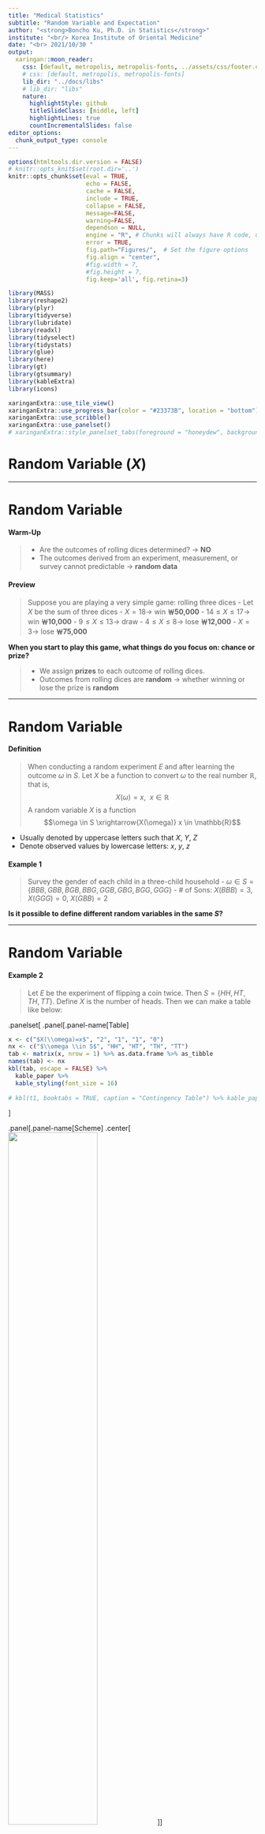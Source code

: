 ```yaml
---
title: "Medical Statistics"
subtitle: "Random Variable and Expectation"
author: "<strong>Boncho Ku, Ph.D. in Statistics</strong>"
institute: "<br/> Korea Institute of Oriental Medicine"
date: "<br> 2021/10/30 "
output:
  xaringan::moon_reader:
    css: [default, metropolis, metropolis-fonts, ../assets/css/footer.css, ../assets/css/metropolis-ak.css]
    # css: [default, metropolis, metropolis-fonts]
    lib_dir: "../docs/libs"
    # lib_dir: "libs"
    nature:
      highlightStyle: github
      titleSlideClass: [middle, left]
      highlightLines: true
      countIncrementalSlides: false
editor_options: 
  chunk_output_type: console
---
```




```r
options(htmltools.dir.version = FALSE)
# knitr::opts_knit$set(root.dir='..')
knitr::opts_chunk$set(eval = TRUE, 
                      echo = FALSE, 
                      cache = FALSE,
                      include = TRUE,
                      collapse = FALSE,
                      message=FALSE,
                      warning=FALSE, 
                      dependson = NULL,
                      engine = "R", # Chunks will always have R code, unless noted
                      error = TRUE,
                      fig.path="Figures/",  # Set the figure options
                      fig.align = "center", 
                      #fig.width = 7,
                      #fig.height = 7, 
                      fig.keep='all', fig.retina=3)

```

```r
library(MASS)
library(reshape2)
library(plyr)
library(tidyverse)
library(lubridate)
library(readxl)
library(tidyselect)
library(tidystats)
library(glue)
library(here)
library(gt)
library(gtsummary)
library(kableExtra)
library(icons)

xaringanExtra::use_tile_view()
xaringanExtra::use_progress_bar(color = "#23373B", location = "bottom")
xaringanExtra::use_scribble()
xaringanExtra::use_panelset()
# xaringanExtra::style_panelset_tabs(foreground = "honeydew", background = "seagreen")

```

<!-- class: inverse, center, middle -->


# Random Variable $(X)$

---

# Random Variable

#### Warm-Up

> - Are the outcomes of rolling dices determined? $\rightarrow$ **NO**
> - The outcomes derived from an experiment, measurement, or survey cannot predictable $\rightarrow$ **random data**


#### Preview 

> Suppose you are playing a very simple game: rolling three dices
> - Let $X$ be the sum of three dices 
>    - $X = 18 \rightarrow$ win **￦50,000**
>    - $14 \leq X \leq 17 \rightarrow$ win **￦10,000**
>    - $9 \leq X \leq 13 \rightarrow$ draw
>    - $4 \leq X \leq 8 \rightarrow$ lose **￦12,000**
>    - $X = 3 \rightarrow$ lose **￦75,000**

**When you start to play this game, what things do you focus on: chance or prize?**

> - We assign **prizes** to each outcome of rolling dices.
> - Outcomes from rolling dices are **random** $\rightarrow$ whether winning or lose the prize is **random**


---

# Random Variable 

#### **Definition**

> When conducting a random experiment $E$ and after learning the outcome $\omega$ in $S$. Let $X$ 
be a function to convert $\omega$ to the real number $\mathbb{R}$, that is, 
> $$X(\omega) = x,~~ x\in \mathbb{R}$$
> A random variable $X$ is a function
> $$\omega \in S \xrightarrow{X(\omega)} x \in \mathbb{R}$$

- Usually denoted by uppercase letters such that $X$, $Y$, $Z$
- Denote observed values by lowercase letters: $x$, $y$, $z$


#### Example 1

> Survey the gender of each child in a three-child household
> - $\omega \in S = \{BBB, GBB, BGB, BBG, GGB, GBG, BGG, GGG\}$
> - \# of Sons: $X(BBB)=3$, $X(GGG)=0$, $X(GBB)=2$


**Is it possible to define different random variables in the same $S$?**


---

# Random Variable 

#### Example 2

> Let $E$ be the experiment of flipping a coin twice. Then $S=\{HH, HT, TH, TT\}$. Define $X$ is 
the number of heads. Then we can make a table like below: 


.panelset[
.panel[.panel-name[Table]
```r
x <- c("$X(\\omega)=x$", "2", "1", "1", "0")
nx <- c("$\\omega \\in S$", "HH", "HT", "TH", "TT")
tab <- matrix(x, nrow = 1) %>% as.data.frame %>% as_tibble
names(tab) <- nx
kbl(tab, escape = FALSE) %>%
  kable_paper %>% 
  kable_styling(font_size = 16)
  
# kbl(t1, booktabs = TRUE, caption = "Contingency Table") %>% kable_paper %>% kable_styling(font_size = 14)

```
]

.panel[.panel-name[Scheme]
.center[
<img src="assets/imgs/rv-scheme.png" width="60%"/>
]
]

]


--

#### Random variables for Example 1 and 2 $\rightarrow$ **discrete random variable**

> - Show clear distinction between two adjacent values
> - Countable/Uncountable (e.g. $Y$=number of tails before the first head)


---

# Random Variable 

#### Example 3 (**Continuous Random Variable**)

> Let $E$ be the experiment of tossing a coin in the air, and define the random variable $Z$ is 
the time until the coin hits the ground (in second). 
> - Sample space: $S = \{z|0 < z < \infty\}$
> - Uncountable $\rightarrow$ usually real numbers
> - All events in $S$ can be written as the combination of interval events (e.g. $1 \leq Z < 2$)

#### **Probability Distribution**

> - Assign probabilities coreesponding to the possible values of the random variable
> $$P(X=x) = f(x)$$
> - For Example 1, the probability distribution of $X$ (\# of boys) is 

```r
x <- c("$P(X=x)$", "1/8", "3/8", "3/8", "1/8", "1")
nx <- c("$x \\in S_x$", "0", "1", "2", "3", "Total")
tab <- matrix(x, nrow = 1) %>% as.data.frame %>% as_tibble
names(tab) <- nx
kbl(tab, escape = FALSE) %>%
  kable_paper(full_width = FALSE) %>% 
  kable_styling(font_size = 16)

```  

---

# Random Variable

#### **Definition of Probability Function (distribution)**

> Let $S_X = \{x_1, x_2, \ldots, x_n\}$ or $S_X = \{x_1, x_2, \ldots \}$ and Let $f(x_i)$ denote 
the probability of $X = x_i$, then the probability function (_distribution_) of $X$ can be written as 
> $$f_X(x_i) = P(X = x_i), ~~~ x \in S_X$$
> - If $X$ is discrete, $f_X(x_i)$ refered as **_probability mass function_ (PMF)**
> - If $X$ is continuous, $f_X(x)$ refered as **_probability density function_ (PDF)**


#### **Properties**

> - $f_X(x) \geq 0$ for $x \in S$ 

.pull-left[
#### Discrete PMF
> - $\sum_{x\in S}f_X(x) = 1$
> - $P(a < X \leq b) = \sum_{a<x\leq b}f_X(x)$

]
.pull-right[
#### Continuous PDF
> - $\int_{-\infty}^{\infty}f_x(x) = 1$ 
> - $P(a < X \leq b) = \int_{a}^{b}f_X(x) dx$
> - $P(X = a) = 0$

]

---

# Expectation

#### Concept 

> 1. **If the structure of the random variable is revealed, which means that the probability function of 
the random variable is known, what is the theoretical average of the random variable?**
> 2. Suppose we could observe how the weather is in Christmas every year repeatedly. Suppose that
the weather could be snowing (1) or not snowing (0). Each time the observation is repeated,
we get an outcome for the random variable. We end up with $n$ outcomes. The average of the random
variable is just summing up all outcomes and dividing it by $n$. Now imagine that $n$ goes to
larger and larger without bound?



---

# Expectation


#### **Definition** 

> Let the pmf of the random variable $X$ be $f_X(x)$. The expectation of the discrete random variable $X$ is 
> $$\mu_X = E(X) = \sum_{x_i \in S}x_i f_X(x)$$
> **Weighted Average of $x_i$** $\rightarrow$ weights = $f_X(x_i)$


#### Example 4: Expectation of Example 1

$$\mu_X = \sum_{x=0}^{3}xf_X(x)=0\cdot\frac{1}{8} + 1\cdot\frac{3}{8} + 2\cdot\frac{3}{8} + 3\cdot\frac{1}{8} = 1.5$$

#### Remarks

> Although we say $X$ is 1.5 on the average, the average of $X$ in real world never actually equals to 1.5. 


???

We interpret μ = 1.5 by reasoning that if we were to repeat the random experiment many times,
independently each time, observe many corresponding outcomes of the random variable X, and
take the sample mean of the observations, then the calculated value would fall close to 1.5. The
approximation would get better as we observe more and more values of X (another form of the
Law of Large Numbers; see Section 4.3). Another way it is commonly stated is that X is 1.5
“on the average” or “in the long run”.


---

# Expectation

#### Recall the formula to calculate a sample mean 

$$\bar{x} = \frac{1}{N}\sum_{i=1}^{N}x_i$$

> - The meaning of $x_i$ is different from the definition of the expectation
> - In the expectation, $x_i$ represents all possible elements from the sample space
> - In the sample mean, $x_i$ is the realized samples


#### Question 

> In the formula for calculating the expectation, the probability roles as a weight. 
But why is there no probability weight in the formula for calculating the sample mean?






















